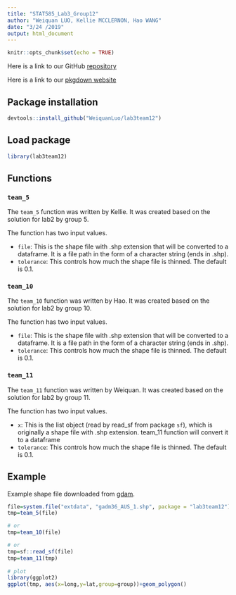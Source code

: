 ```yaml
---
title: "STAT585_Lab3_Group12"
author: "Weiquan LUO, Kellie MCCLERNON, Hao WANG"
date: "3/24 /2019"
output: html_document
---
```


```r
knitr::opts_chunk$set(echo = TRUE)
```

Here is a link to our GitHub [repository](https://github.com/WeiquanLuo/lab3team12)

Here is a link to our [pkgdown website](https://WeiquanLuo.github.io/lab3team12)

## Package installation
```r
devtools::install_github("WeiquanLuo/lab3team12")
```

## Load package
```r
library(lab3team12)
```

## Functions

### `team_5`

The `team_5` function was written by Kellie. It was created based on the solution for lab2 by group 5.

The function has two input values.

- `file`:	This is the shape file with .shp extension that will be converted to a dataframe. It is a file path in the form of a character string (ends in .shp).
- `tolerance`: This controls how much the shape file is thinned. The default is 0.1.

### `team_10`

The `team_10` function was written by Hao. It was created based on the solution for lab2 by group 10.

The function has two input values.

- `file`:	This is the shape file with .shp extension that will be converted to a dataframe. It is a file path in the form of a character string (ends in .shp).
- `tolerance`: This controls how much the shape file is thinned. The default is 0.1.

### `team_11`

The `team_11` function was written by Weiquan. It was created based on the solution for lab2 by group 11.

The function has two input values.

- `x`:	This is the list object (read by read_sf from package `sf`), which is originally a shape file with .shp extension. team_11 function will convert it to a dataframe 
- `tolerance`: This controls how much the shape file is thinned. The default is 0.1.

## Example

Example shape file downloaded from [gdam](https://gadm.org/download_country_v3.html).

```r
file=system.file("extdata", "gadm36_AUS_1.shp", package = "lab3team12")
tmp=team_5(file)

# or
tmp=team_10(file)

# or 
tmp=sf::read_sf(file)
tmp=team_11(tmp)
  
# plot 
library(ggplot2)
ggplot(tmp, aes(x=long,y=lat,group=group))+geom_polygon()
```

